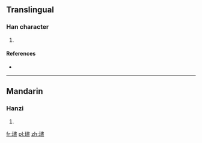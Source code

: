 ==Translingual==

===Han character===
{{Han char|rn=96|rad=玉|as=14|sn=18|four=15117|canj=MGLMT}}

# {{defn|Han|sort=玉14}}

====References====
* {{Han ref|kx=0744.040|dkj=21299|dj=1152.190|hdz=21144.010|uh=74B6|ud=29878|bh=F045|bd=61509}}

----

==Mandarin==

===Hanzi===
{{cmn-hanzi|pin=[[jìn]] ([[jin4]])|wg=chin<sup>4</sup>}}

# {{defn|lang=cmn|sort=玉14}}

[[fr:璶]]
[[pl:璶]]
[[zh:璶]]